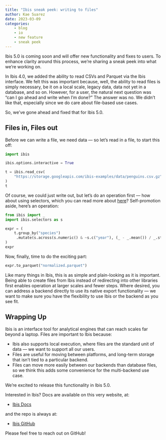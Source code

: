 ```yaml
---
title: "Ibis sneak peek: writing to files"
author: Kae Suarez
date: 2023-03-09
categories:
    - blog
    - io
    - new feature
    - sneak peek
---
```


Ibis 5.0 is coming soon and will offer new functionality and fixes to users. To enhance clarity around this process, we’re sharing a sneak peek into what we’re working on.

In Ibis 4.0, we added the ability to read CSVs and Parquet via the Ibis interface. We felt this was important because, well, the ability to read files is simply necessary, be it on a local scale, legacy data, data not yet in a database, and so on. However, for a user, the natural next question was “can I go ahead and write when I’m done?” The answer was no. We didn’t like that, especially since we do care about file-based use cases.

So, we’ve gone ahead and fixed that for Ibis 5.0.

## Files in, Files out

Before we can write a file, we need data — so let’s read in a file, to start this off:

```python
import ibis

ibis.options.interactive = True

t = ibis.read_csv(
    "https://storage.googleapis.com/ibis-examples/data/penguins.csv.gz"
)
t
```

Of course, we could just write out, but let’s do an operation first — how about using selectors, which you can read more about [here](https://ibis-project.org/blog/selectors/)? Self-promotion aside, here’s an operation:

```python
from ibis import _
import ibis.selectors as s

expr = (
    t.group_by("species")
     .mutate(s.across(s.numeric() & ~s.c("year"), (_ - _.mean()) / _.std()))
)
expr
```

Now, finally, time to do the exciting part:

```python
expr.to_parquet("normalized.parquet")
```

Like many things in Ibis, this is as simple and plain-looking as it is important. Being able to create files from Ibis instead of redirecting into other libraries first enables operation at larger scales and fewer steps. Where desired, you can address a backend directly to use its native export functionality — we want to make sure you have the flexibility to use Ibis or the backend as you see fit.

## Wrapping Up

Ibis is an interface tool for analytical engines that can reach scales far beyond a laptop. Files are important to Ibis because:

- Ibis also supports local execution, where files are the standard unit of data — we want to support all our users.
- Files are useful for moving between platforms, and long-term storage that isn’t tied to a particular backend.
- Files can move more easily between our backends than database files, so we think this adds some convenience for the multi-backend use case.

We’re excited to release this functionality in Ibis 5.0.

Interested in Ibis? Docs are available on this very website, at:

- [Ibis Docs](https://ibis-project.org/)

and the repo is always at:

- [Ibis GitHub](https://github.com/ibis-project/ibis)

Please feel free to reach out on GitHub!
